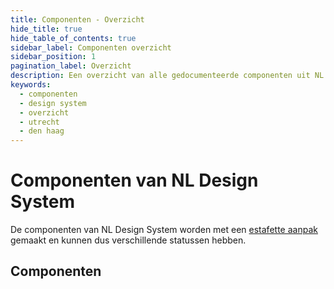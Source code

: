 ```yaml
---
title: Componenten - Overzicht
hide_title: true
hide_table_of_contents: true
sidebar_label: Componenten overzicht
sidebar_position: 1
pagination_label: Overzicht
description: Een overzicht van alle gedocumenteerde componenten uit NL Design System
keywords:
  - componenten
  - design system
  - overzicht
  - utrecht
  - den haag
---
```



# Componenten van NL Design System

De componenten van NL Design System worden met een [estafette aanpak](componenten/estafettemodel) gemaakt en kunnen dus verschillende statussen hebben.

## Componenten

<ComponentOverview />
